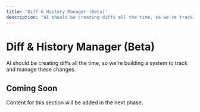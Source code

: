 ```yaml
---
title: 'Diff & History Manager (Beta)'
description: "AI should be creating diffs all the time, so we're tracking it"
---
```


# Diff & History Manager (Beta)

AI should be creating diffs all the time, so we're building a system to track and manage these changes.

## Coming Soon

Content for this section will be added in the next phase.
